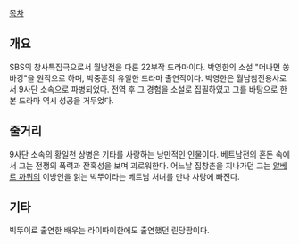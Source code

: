 [[목차]]

== 개요 ==
SBS의 창사특집극으로서 월남전을 다룬 22부작 드라마이다. 박영한의 소설 "머나먼 쏭바강"을 원작으로 하며, 박중훈의 유일한 드라마 출연작이다. 박영한은 월남참전용사로서 9사단 소속으로 파병되었다. 전역 후 그 경험을 소설로 집필하였고 그를 바탕으로 한 본 드라마 역시 성공을 거두었다.

== 줄거리 ==
9사단 소속의 황일천 상병은 기타를 사랑하는 낭만적인 인물이다. 베트남전의 혼돈 속에서 그는 전쟁의 폭력과 잔혹성을 보며 괴로워한다. 어느날 집창촌을 지나가던 그는 [[알베르 까뮈]]의 이방인을 읽는 빅뚜이라는 베트남 처녀를 만나 사랑에 빠진다.

== 기타 ==
빅뚜이로 출연한 배우는 라이따이한에도 출연했던 린당팜이다.
